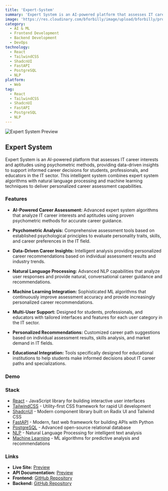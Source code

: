 ```yaml
---
title: 'Expert-System'
summary: 'Expert System is an AI-powered platform that assesses IT career interests and aptitudes using psychometric methods, providing data-driven insights to support informed career decisions for students, professionals, and educators in the IT sector.'
image: 'https://res.cloudinary.com/bforbilly/image/upload/bforbilly/projects/expert-system'
category:
  - AI & ML
  - Frontend Development
  - Backend Development
  - DevOps
technology:
  - React
  - TailwindCSS
  - ShadcnUI
  - FastAPI
  - PostgreSQL
  - NLP
platform:
  - Web
tag:
  - React
  - TailwindCSS
  - ShadcnUI
  - FastAPI
  - PostgreSQL
  - NLP
---
```


![Expert System Preview](https://res.cloudinary.com/bforbilly/image/upload/bforbilly/projects/expert-system)

## Expert System    

Expert System is an AI-powered platform that assesses IT career interests and aptitudes using psychometric methods, providing data-driven insights to support informed career decisions for students, professionals, and educators in the IT sector. This intelligent system combines expert system algorithms with natural language processing and machine learning techniques to deliver personalized career assessment capabilities.

### Features

- **AI-Powered Career Assessment:** Advanced expert system algorithms that analyze IT career interests and aptitudes using proven psychometric methods for accurate career guidance.

- **Psychometric Analysis:** Comprehensive assessment tools based on established psychological principles to evaluate personality traits, skills, and career preferences in the IT field.

- **Data-Driven Career Insights:** Intelligent analysis providing personalized career recommendations based on individual assessment results and industry trends.

- **Natural Language Processing:** Advanced NLP capabilities that analyze user responses and provide natural, conversational career guidance and recommendations.

- **Machine Learning Integration:** Sophisticated ML algorithms that continuously improve assessment accuracy and provide increasingly personalized career recommendations.

- **Multi-User Support:** Designed for students, professionals, and educators with tailored interfaces and features for each user category in the IT sector.

- **Personalized Recommendations:** Customized career path suggestions based on individual assessment results, skills analysis, and market demand in IT fields.

- **Educational Integration:** Tools specifically designed for educational institutions to help students make informed decisions about IT career paths and specializations.

### Demo


<div className="flex justify-center">
  <div className="relative">
    <Safari
      url="expertsystem-react-frontend-app.vercel.app"
      className="!w-full !h-auto"
      videoSrc="https://res.cloudinary.com/bforbilly/video/upload/bforbilly/projects/demo/demo-expertsystem"
      mode="default"
    />
  </div>
</div>

### Stack

- [React](https://reactjs.org) - JavaScript library for building interactive user interfaces
- [TailwindCSS](https://tailwindcss.com) - Utility-first CSS framework for rapid UI development
- [ShadcnUI](https://ui.shadcn.com) - Modern component library built on Radix UI and Tailwind CSS
- [FastAPI](https://fastapi.tiangolo.com) - Modern, fast web framework for building APIs with Python
- [PostgreSQL](https://www.postgresql.org) - Advanced open-source relational database
- [NLP](https://en.wikipedia.org/wiki/Natural_language_processing) - Natural Language Processing for intelligent text analysis
- [Machine Learning](https://en.wikipedia.org/wiki/Machine_learning) - ML algorithms for predictive analysis and recommendations

### Links

- **Live Site:** [Preview](https://expertsystem-react-frontend-app.vercel.app)
- **API Documentation:** [Preview](https://expertsystem.circleit.dev/docs)
- **Frontend:** [GitHub Repository](https://github.com/bforbilly24/expertsystem-react-frontend-app)
- **Backend:** [GitHub Repository](https://github.com/bforbilly24/expertsystem-fastapi-backend-restapi)
